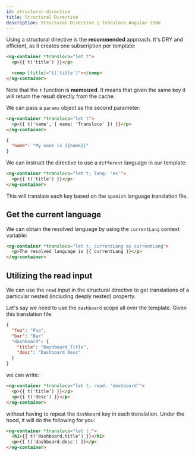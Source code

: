 ```yaml
---
id: structural-directive
title: Structural Directive
description: Structural Directive | Transloco Angular i18n
---
```


Using a structural directive is the **recommended** approach. It's DRY and efficient, as it creates one subscription per template:

```html title="home.component.html"
<ng-container *transloco="let t">
  <p>{{ t('title') }}</p>

  <comp [title]="t('title')"></comp>
</ng-container>
```

Note that the `t` function is **memoized**. It means that given the same key it will return the result directly from the cache.

We can pass a `params` object as the second parameter:

```html title="home.component.html"
<ng-container *transloco="let t">
  <p>{{ t('name', { name: 'Transloco' }) }}</p>
</ng-container>
```

```json title="en.json"
{
  "name": "My name is {{name}}"
}
```

We can instruct the directive to use a `different` language in our template:
```html {1} title="home.component.html"
<ng-container *transloco="let t; lang: 'es'">
  <p>{{ t('title') }}</p>
</ng-container>
```

This will translate each key based on the `Spanish` language translation file.

## Get the current language
We can obtain the resolved language by using the `currentLang` context variable:

```html {1} title="home.component.html"
<ng-container *transloco="let t; currentLang as currentLang">
  <p>The resolved language is {{ currentLang }}</p>
</ng-container>
```

## Utilizing the read input
We can use the `read` input in the structural directive to get translations of a particular nested (including deeply nested) property.

Let's say we need to use the `dashboard` scope all over the template. Given this translation file:
```json title="en.json"
{
  "foo": "Foo",
  "bar": "Bar"
  "dashboard": {
    "title": "Dashboard Title",
    "desc": "Dashboard Desc"
  }
}
```

we can write:

```html {1} title="home.component.html"
<ng-container *transloco="let t; read: 'dashboard'">
  <p>{{ t('title') }}</p>
  <p>{{ t('desc') }}</p>
</ng-container>
```

without having to repeat the `dashboard` key in each translation. Under the hood, it will do the following for you:
```html
<ng-container *transloco="let t;">
  <h1>{{ t('dashboard.title') }}</h1>
  <p>{{ t('dashboard.desc') }}</p>
</ng-container>
```
